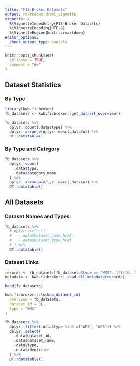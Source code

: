 ```yaml
---
title: "FIS-Broker Datasets"
output: rmarkdown::html_vignette
vignette: >
  %\VignetteIndexEntry{FIS-Broker Datasets}
  %\VignetteEncoding{UTF-8}
  %\VignetteEngine{knitr::rmarkdown}
editor_options: 
  chunk_output_type: console
---
```


```r
knitr::opts_chunk$set(
  collapse = TRUE,
  comment = "#>"
)
```

## Dataset Statistics

### By Type

```r
library(kwb.fisbroker)
fb_datasets <- kwb.fisbroker::get_dataset_overview()

fb_datasets %>%  
  dplyr::count(.data$type) %>% 
  dplyr::arrange(dplyr::desc(.data$n)) %>% 
  DT::datatable()
```

### By Type and Category

```r
fb_datasets %>%  
  dplyr::count(
    .data$type,
    .data$category_name
  ) %>% 
  dplyr::arrange(dplyr::desc(.data$n)) %>% 
  DT::datatable()
```


## All Datasets 

### Dataset Names and Types

```r
fb_datasets %>%  
  # dplyr::select(
  #   -.data$dataset_name_href,
  #   -.data$dataset_type_href
  # ) %>% 
  DT::datatable()
```

### Dataset Links

```r
records <- fb_datasets[fb_datasets$type == "WMS", ][1:10, ]
metadata <- kwb.fisbroker:::read_all_metadata(records)

head(fb_datasets)

kwb.fisbroker:::lookup_dataset_id(
  overview = fb_datasets, 
  dataset_id = 3L, 
  type = "WMS"
)

fb_datasets %>% 
  dplyr::filter(.data$type %in% c("WMS", "WFS")) %>%
  dplyr::select(
    .data$dataset_id,
    .data$dataset_name,
    .data$type,
    .data$identifier
  ) %>% 
  DT::datatable()
```

